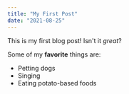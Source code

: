 ```yaml
---
title: "My First Post"
date: "2021-08-25"
---
```


This is my first blog post! Isn't it *great*?

Some of my **favorite** things are:

* Petting dogs
* Singing
* Eating potato-based foods